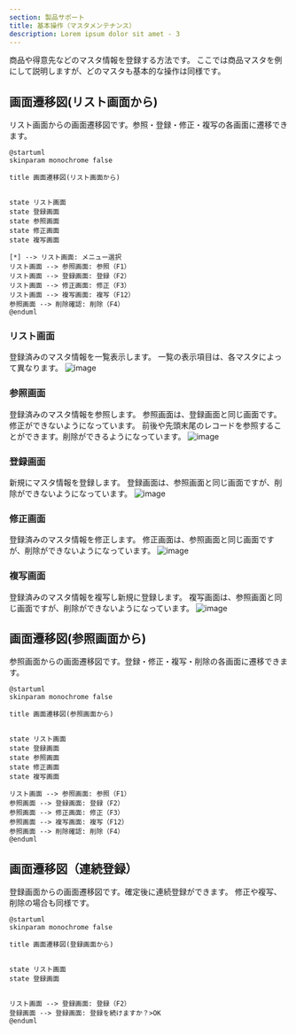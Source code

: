```yaml
---
section: 製品サポート
title: 基本操作（マスタメンテナンス）
description: Lorem ipsum dolor sit amet - 3
---
```


商品や得意先などのマスタ情報を登録する方法です。 ここでは商品マスタを例にして説明しますが、どのマスタも基本的な操作は同様です。

## 画面遷移図(リスト画面から)
リスト画面からの画面遷移図です。参照・登録・修正・複写の各画面に遷移できます。
```plantuml
@startuml
skinparam monochrome false

title 画面遷移図(リスト画面から)


state リスト画面
state 登録画面
state 参照画面
state 修正画面
state 複写画面

[*] --> リスト画面: メニュー選択
リスト画面 --> 参照画面: 参照（F1）
リスト画面 --> 登録画面: 登録（F2）
リスト画面 --> 修正画面: 修正（F3）
リスト画面 --> 複写画面: 複写（F12）
参照画面 --> 削除確認: 削除（F4）
@enduml
```
### リスト画面
登録済みのマスタ情報を一覧表示します。 一覧の表示項目は、各マスタによって異なります。
![image](https://github.com/Heart-Computer-Co-LTD/yui-manual/assets/22786124/492cd860-59b1-445e-862c-50bbfc70973a)

### 参照画面
登録済みのマスタ情報を参照します。 参照画面は、登録画面と同じ画面です。修正ができないようになっています。
前後や先頭末尾のレコードを参照することができます。削除ができるようになっています。
![image](https://github.com/Heart-Computer-Co-LTD/yui-manual/assets/22786124/ca913a09-5e4a-464e-872a-6d236fc65517)

### 登録画面
新規にマスタ情報を登録します。 登録画面は、参照画面と同じ画面ですが、削除ができないようになっています。
![image](https://github.com/Heart-Computer-Co-LTD/yui-manual/assets/22786124/3803a08b-8756-4090-b1f8-4170b599df0d)

### 修正画面
登録済みのマスタ情報を修正します。 修正画面は、参照画面と同じ画面ですが、削除ができないようになっています。
![image](https://github.com/Heart-Computer-Co-LTD/yui-manual/assets/22786124/5ea249ce-b989-4321-9a37-5eaab8001ff0)

### 複写画面
登録済みのマスタ情報を複写し新規に登録します。 複写画面は、参照画面と同じ画面ですが、削除ができないようになっています。
![image](https://github.com/Heart-Computer-Co-LTD/yui-manual/assets/22786124/37fb5afb-2000-4777-b276-46514da07486)


## 画面遷移図(参照画面から)
参照画面からの画面遷移図です。登録・修正・複写・削除の各画面に遷移できます。

```plantuml
@startuml
skinparam monochrome false

title 画面遷移図(参照画面から)


state リスト画面
state 登録画面
state 参照画面
state 修正画面
state 複写画面

リスト画面 --> 参照画面: 参照（F1）
参照画面 --> 登録画面: 登録（F2）
参照画面 --> 修正画面: 修正（F3）
参照画面 --> 複写画面: 複写（F12）
参照画面 --> 削除確認: 削除（F4）
@enduml
```

## 画面遷移図（連続登録）
登録画面からの画面遷移図です。確定後に連続登録ができます。
修正や複写、削除の場合も同様です。
```plantuml
@startuml
skinparam monochrome false

title 画面遷移図(登録画面から)


state リスト画面
state 登録画面


リスト画面 --> 登録画面: 登録（F2）
登録画面 --> 登録画面: 登録を続けますか？>OK
@enduml
```